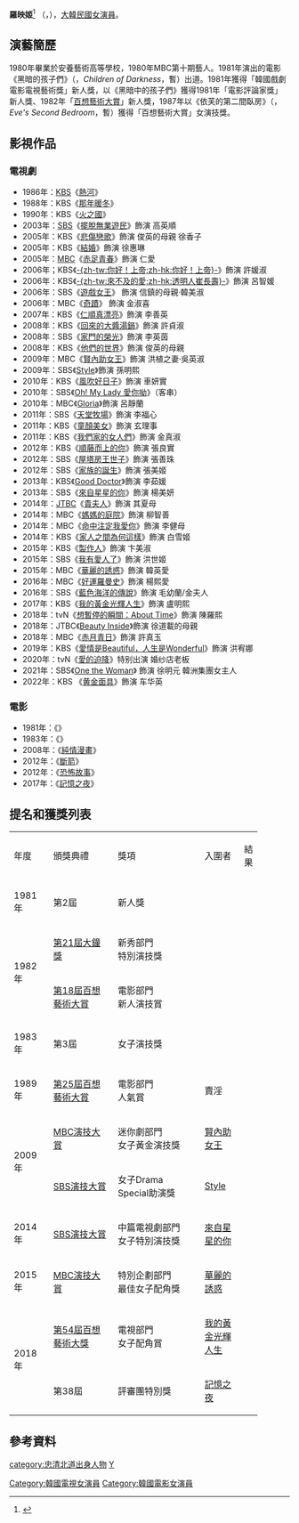 {{noteTA
|G1=KO TV Show
|G2=KO by Info"> by Info"> movie
}}
{{藝人
| 姓名     = 羅映姬
| 類型     = 女演員
| 圖片     = 
| 圖片尺寸 = 
| 圖片簡介 = 
| 本名     = 
| 外文名   = 나영희
| 外文     = ko
| 羅馬拼音 = Na Young-hee
| 英文名   =
| 綽號     = 
| 其他藝名 = 
| 國籍     = {{KOR}}
| 民族     = 
| 籍貫     = 
| 出生日期 = {{birth date and age|1961|9|20}}
| 出生地點 = {{KOR}}[[忠清北道|忠清北道]][[報恩郡|報恩郡]]
| 逝世日期 = 
| 逝世地點 = 
| 職業     = [[演員|演員]]
| 語言     = [[韓語|韓語]]
| 教育程度 = [[安養藝術高等學校|安養藝術高等學校]]
| 宗教信仰 = 
| 配偶     = 
| 兒女     = 
| 父母     = 
| 出道作   = 
| 出道日期 = 
| 代表作   = 
| 活躍年代 = 1980年至今
| 唱片公司 = 
| 經紀公司 =  [[ACE_FACTORY|ACE FACTORY]]
| 網站     = [https://m.post.naver.com/acefactory_pr 經紀公司官方網站]
| module ={{Infobox name module 
  | title     = 藝名
  | hangul    = {{linktext|나|영|희}}
  | hanja     = 羅映姬
  | rr        = Na Young-hee
  | mr        = Na Yeong hŭi
}}
| module2 ={{Infobox name module
  | title    = 本名
  | hangul   = {{linktext|방|숙|희}}
  | hanja    = 方淑姬<ref>{{cite news|url=https://newslibrary.naver.com/viewer/index.nhn?articleId=1981032300329212015&editNo=2&printCount=1&publishDate=1981-03-23&officeId=00032&pageNo=12&printNo=10916&publishType=00020|title=新人 羅映姬열연에 신바람난 李長鎬감독|publisher=[[京鄉新聞|京鄉新聞]]|date=1981-03-23|accessdate=2021-07-16}}</ref>
  | rr       = Bang Sook-hee
  | mr       = Bang Sug hui
}}
}}

'''羅映姬'''<ref>{{Cite news|url=http://newslibrary.naver.com/viewer/index.nhn?articleId=1982072400209212018&editNo=2&printCount=1&publishDate=1982-07-24&officeId=00020&pageNo=12&printNo=18709&publishType=00020 |title=데뷔 1年남짓 5篇의 영화 主演 행운의 스타 羅映姬|publisher=[[東亞日報|東亞日報]]|date=1982-07-24}}</ref> （{{lang-ko|나영희}}，{{bd|1961年|9月20日}}），[[大韓民國|大韓民國]][[演員|女演員]]。

== 演藝簡歷 ==
1980年畢業於安養藝術高等學校，1980年MBC第十期藝人。1981年演出{{lk|李長鎬|이장호 (영화 감독)}}的電影《黑暗的孩子們》（{{lang|ko|어둠의 자식들}}，''Children of Darkness''，暫）出道。1981年獲得「韓國戲劇電影電視藝術獎」新人獎，以《黑暗中的孩子們》獲得1981年「電影評論家獎」新人獎、1982年「[[百想藝術大賞|百想藝術大賞]]」新人獎，1987年以《依芙的第二間臥房》（{{lang|ko|이브의 건너방}}，''Eve's Second Bedroom''，暫）獲得「百想藝術大賞」女演技獎。

== 影視作品 ==
=== 電視劇 ===
*1986年：[[韓國放送公社|KBS]]《[[熱河_(電視劇)|熱河]]》
*1988年：KBS《[[那年暖冬|那年暖冬]]》
*1990年：KBS《[[火之國_(電視劇)|火之國]]》
*2003年：[[SBS_(韓國)|SBS]]《[[擺脫無業遊民|擺脫無業遊民]]》飾演 高英順
*2005年：KBS《[[悲傷戀歌|悲傷戀歌]]》飾演 俊英的母親 徐香子
*2005年：KBS《[[結婚_(電視劇)|結婚]]》飾演 徐惠琳
*2005年：[[文化廣播_(韓國)|MBC]]《[[赤足青春|赤足青春]]》飾演 仁愛
*2006年；KBS《[[你好，上帝|-{zh-tw:你好！上帝;zh-hk:你好！上帝}-]]》飾演 許媛淑
*2006年：KBS《[[透明人間崔長洙|-{zh-tw:來不及的愛;zh-hk:透明人崔長壽}-]]》飾演 呂智媛
*2006年：SBS《[[遊戲女王|遊戲女王]]》 飾演 信鎮的母親·韓美淑
*2006年：MBC《[[奇蹟_(電視劇)|奇蹟]]》 飾演 金淑喜
*2007年：KBS《[[仁順真漂亮|仁順真漂亮]]》飾演 李善英
*2008年：KBS《[[回來的大醬湯鍋|回來的大醬湯鍋]]》飾演 許貞淑
*2008年：SBS《[[家門的榮光|家門的榮光]]》飾演 李英茵
*2008年：KBS《[[他們的世界|他們的世界]]》飾演 俊英的母親
*2009年：MBC《[[賢內助女王|賢內助女王]]》飾演 洪植之妻·吳英淑
*2009年：SBS《[[Style_(韓國電視劇)|Style]]》飾演 孫明熙
*2010年：KBS《[[風吹好日子|風吹好日子]]》飾演 車妍實
*2010年：SBS《[[Oh!_My_Lady_愛你呦|Oh! My Lady 愛你呦]]》（客串）
*2010年：MBC《[[Gloria|Gloria]]》飾演 呂靜蘭
*2011年：SBS《[[天堂牧場|天堂牧場]]》飾演 李福心
*2011年：KBS《[[童顏美女|童顏美女]]》飾演 玄理事
*2011年：KBS《[[我們家的女人們|我們家的女人們]]》飾演 金真淑
*2012年：KBS《[[順藤而上的你|順藤而上的你]]》飾演 張良實
*2012年：SBS《[[屋塔房王世子|屋塔房王世子]]》飾演 張善珠
*2012年：SBS《[[家族的誕生_(電視劇)|家族的誕生]]》飾演 張美姬
*2013年：KBS《[[Good_Doctor|Good Doctor]]》飾演 李茹媛
*2013年：SBS《[[來自星星的你|來自星星的你]]》飾演 楊美妍
*2014年：[[JTBC|JTBC]]《[[貴夫人|貴夫人]]》飾演 其夏母
*2014年：MBC《[[媽媽的庭院|媽媽的庭院]]》飾演 柳智善
*2014年：MBC《[[命中注定我愛你_(韓國電視劇)|命中注定我愛你]]》飾演 李健母
*2014年：KBS《[[家人之間為何這樣|家人之間為何這樣]]》飾演 白雪姬
*2015年：KBS《[[製作人_(韓國電視劇)|製作人]]》飾演 卞美淑
*2015年：SBS《[[我有愛人了|我有愛人了]]》飾演 洪世姬
*2015年：MBC《[[華麗的誘惑|華麗的誘惑]]》飾演 韓英愛
*2016年：MBC《[[好運羅曼史|好運羅曼史]]》飾演 楊熙愛
*2016年：SBS《[[藍色海洋的傳說|藍色海洋的傳說]]》飾演 毛幼蘭/金夫人
*2017年：KBS《[[我的黃金光輝人生|我的黃金光輝人生]]》飾演 盧明熙
*2018年：tvN《[[想暫停的瞬間：About_Time|想暫停的瞬間：About Time]]》飾演 陳羅熙
*2018年：JTBC《[[Beauty_Inside_(電視劇)|Beauty Inside]]》飾演  徐道載的母親
*2018年：MBC《[[赤月青日|赤月青日]]》飾演 許真玉
*2019年：KBS《[[愛情是Beautiful，人生是Wonderful|愛情是Beautiful，人生是Wonderful]]》飾演 洪宥娜
*2020年：tvN《[[愛的迫降|愛的迫降]]》特别出演 婚纱店老板
*2021年：SBS《[[One_the_Woman|One the Woman]]》 飾演  徐明元  韓洲集團女主人
*2022年：KBS 《[[黄金面具_(电视剧)|黄金面具]]》飾演 车华英
=== 電影 ===
*1981年：《{{link-ko|黑暗的傢伙們|어둠의 자식들}}》
*1983年：《{{link-ko|白鷗啊 不要飛起來|백구야 훨훨 날지마라}}》
*2008年：《[[純情漫畫|純情漫畫]]》
*2012年：《[[斷箭_(2012年電影)|斷箭]]》
*2012年：《[[恐怖故事|恐怖故事]]》
*2017年：《[[記憶之夜|記憶之夜]]》

== 提名和獲獎列表 ==
{|class="wikitable" style="text-align:center"
|-style="background:#CCCCFF; color:#black; font-weight:bold" align="center"
| width="55"|年度 ||width="100"| 頒獎典禮 ||width="140"| 獎項 ||width="55"| 入圍者 ||width="10"|結果
|-
| 1981年
| 第2屆{{link-ko|韓國電影評論家協會獎|한국영화평론가협회상}}
| 新人獎
| {{link-ko|黑暗的傢伙們|어둠의 자식들}}
| {{won}}
|-
| rowspan=2|1982年
| [[大鐘獎|第21屆大鐘獎]]
| 新秀部門<br>特別演技獎
| {{link-ko|白鷗啊 不要飛起來|백구야 훨훨 날지마라}}
| {{won}}
|-
| [[百想藝術大賞|第18屆百想藝術大賞]]
| 電影部門<br>新人演技賞
| {{link-ko|黑暗的傢伙們|어둠의 자식들}}
| {{won}}
|-
| 1983年
| 第3屆{{link-ko|韓國電影評論家協會獎|한국영화평론가협회상}}
| 女子演技獎
| {{link-ko|白鷗啊 不要飛起來|백구야 훨훨 날지마라}}
| {{won}}
|-
| 1989年
| [[百想藝術大賞|第25屆百想藝術大賞]]
| 電影部門<br>人氣賞
| 賣淫
| {{won}}
|-
| rowspan=2|2009年
| [[MBC演技大賞|MBC演技大賞]]
| 迷你劇部門<br>女子黃金演技獎
| [[賢內助女王|賢內助女王]]
| {{won}}
|-
| [[SBS演技大賞|SBS演技大賞]]
| 女子Drama Special助演獎
| [[Style_(韓國電視劇)|Style]]
| {{won}}
|-
| 2014年
| [[2014_SBS演技大獎|SBS演技大賞]]
| 中篇電視劇部門<br>女子特別演技獎
| [[來自星星的你|來自星星的你]]
| {{nom}}
|-
| 2015年
| [[2015_MBC演技大獎|MBC演技大賞]]
| 特別企劃部門<br>最佳女子配角獎
| [[華麗的誘惑|華麗的誘惑]]
| {{nom}}
|-
| rowspan=2|2018年
| [[第54屆百想藝術大獎|第54屆百想藝術大獎]]
| 電視部門<br>女子配角賞
| [[我的黃金光輝人生|我的黃金光輝人生]]
| {{nom}}
|-
| 第38屆{{link-ko|黃金攝影賞|황금촬영상}}
| 評審團特別獎
| [[記憶之夜|記憶之夜]]
| {{won}}
|}

== 參考資料 ==
{{reflist}}

{{ACE FACTORY}}
{{百想藝術大賞}}
{{百想藝術大賞電影部門女子新人演技賞}}
{{大鐘獎最佳女新人}}
{{韓國電影評論家協會獎最佳女主角}}
{{韓國電影評論家協會獎女子新人獎}}

{{DEFAULTSORT: Na Young Hee}}
[[Category:韓國電視女演員|Category:韓國電視女演員]]
[[Category:韓國電影女演員|Category:韓國電影女演員]]
[[category:忠清北道出身人物|category:忠清北道出身人物]]
[[category:羅姓|Y]]